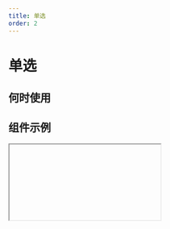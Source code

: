 ```yaml
---
title: 单选
order: 2
---
```


# 单选

## 何时使用

## 组件示例

<Iframe url="https://www.aliwork.com/developer/radio-v2?isRenderNav=false" />

## 组件属性

<AttrTable dataSource={[
{
  attr: '标题', 
  code: 'label', 
  type: 'String', 
  demo: '标题', 
  dafault:'', 
  desc: ''
}, 
{
  attr: '值', 
  code: 'fieldData', 
  type: 'Object', 
  demo: '{dataType:"CHANGED", value:"moon"}', 
  dafault:'', 
  desc: ''
}, 
{
  attr: '标题位置', 
  code: 'labelAlign', 
  type: 'String', 
  demo: '"left"', 
  dafault:'', 
  desc: '可选值："left", "top"'
}, 
{
  attr: '标题宽度', 
  code: 'labelColSpan', 
  type: 'Number', 
  demo: '4', 
  dafault:'', 
  desc: ''
}, 
{
  attr: '标题偏移', 
  code: 'labelColOffset', 
  type: 'Number', 
  demo: '0', 
  dafault:'', 
  desc: ''
}, 
{
  attr: '内容宽度', 
  code: 'wrapperColSpan', 
  type: 'Number', 
  demo: '0', 
  dafault:'', 
  desc: ''
}, 
{
  attr: '内容偏移', 
  code: 'wrapperColOffset', 
  type: 'Number', 
  demo: '0', 
  dafault:'', 
  desc: ''
}, 
{
  attr: '描述信息', 
  code: 'tips', 
  type: 'String', 
  demo: '这是一段描述信息', 
  dafault:'', 
  desc: ''
}, 
{
  attr: '尺寸', 
  code: 'size', 
  type: 'String', 
  demo: '"small"', 
  dafault:'', 
  desc: '可选值："small", "medium", "large"'
}, 
{
  attr: '状态', 
  code: 'behavior', 
  type: 'String', 
  demo: '{fieldBehavior: "NORMAL"}', 
  dafault:'', 
  desc: 'fieldBehavior 可选值："NORMAL", "DISABLED", "READONLY", "HIDDEN"'
}, 
{
  attr: '校验', 
  code: 'validation', 
  type: 'Array', 
  demo: '[{type:"required"}] ', 
  dafault:'', 
  desc: '可选值：{type:"required"}, {type: "customValidate", message: "请选择指定选项", param: "function validateRule(value) { return value === "test" }"}'
}, 
{
  attr: '值发生改变事件', 
  code: 'onChange', 
  type: 'Function', 
  demo: 'function(value){ console.log(value); }', 
  dafault:'', 
  desc: ''
}, 
]}
/>